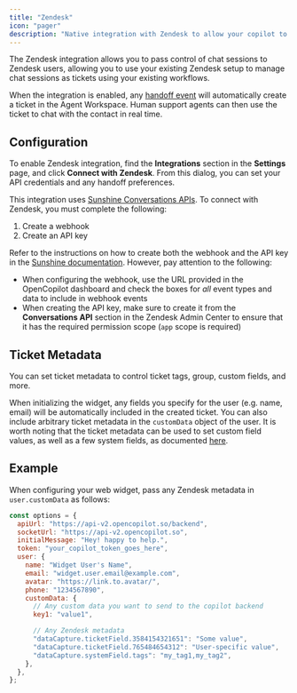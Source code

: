 ```yaml
---
title: "Zendesk"
icon: "pager"
description: "Native integration with Zendesk to allow your copilot to hand chats over to your Zendesk support agents."
---
```


The Zendesk integration allows you to pass control of chat sessions to Zendesk users, allowing you to use your existing Zendesk setup to manage chat sessions as tickets using your existing workflows.

When the integration is enabled, any [handoff event](../resources/human-handoff) will automatically create a ticket in the Agent Workspace. Human support agents can then use the ticket to chat with the contact in real time.

## Configuration

To enable Zendesk integration, find the **Integrations** section in the **Settings** page, and click **Connect with Zendesk**. From this dialog, you can set your API credentials and any handoff preferences.

This integration uses [Sunshine Conversations APIs](https://docs.smooch.io/guide/). To connect with Zendesk, you must complete the following:

1. Create a webhook
2. Create an API key

Refer to the instructions on how to create both the webhook and the API key in the [Sunshine documentation](https://support.zendesk.com/hc/en-us/articles/4576083789850-Creating-conversations-integrations-in-Admin-Center#topic_oqh_5y2_nvb).
However, pay attention to the following:

- When configuring the webhook, use the URL provided in the OpenCopilot dashboard and check the boxes for _all_ event types and data to include in webhook events
- When creating the API key, make sure to create it from the **Conversations API** section in the Zendesk Admin Center to ensure that it has the required permission scope (`app` scope is required)

## Ticket Metadata

You can set ticket metadata to control ticket tags, group, custom fields, and more.

When initializing the widget, any fields you specify for the user (e.g. name, email) will be automatically included in the created ticket. You can also include arbitrary ticket metadata in the `customData` object of the user.
It is worth noting that the ticket metadata can be used to set custom field values, as well as a few system fields, as documented [here](https://docs.smooch.io/guide/switchboard/#metadata-sent-to-zendesk).

## Example

When configuring your web widget, pass any Zendesk metadata in `user.customData` as follows:

```js
const options = {
  apiUrl: "https://api-v2.opencopilot.so/backend",
  socketUrl: "https://api-v2.opencopilot.so",
  initialMessage: "Hey! happy to help.",
  token: "your_copilot_token_goes_here",
  user: {
    name: "Widget User's Name",
    email: "widget.user.email@example.com",
    avatar: "https://link.to.avatar/",
    phone: "1234567890",
    customData: {
      // Any custom data you want to send to the copilot backend
      key1: "value1",

      // Any Zendesk metadata
      "dataCapture.ticketField.3584154321651": "Some value",
      "dataCapture.ticketField.765484654312": "User-specific value",
      "dataCapture.systemField.tags": "my_tag1,my_tag2",
    },
  },
};
```
